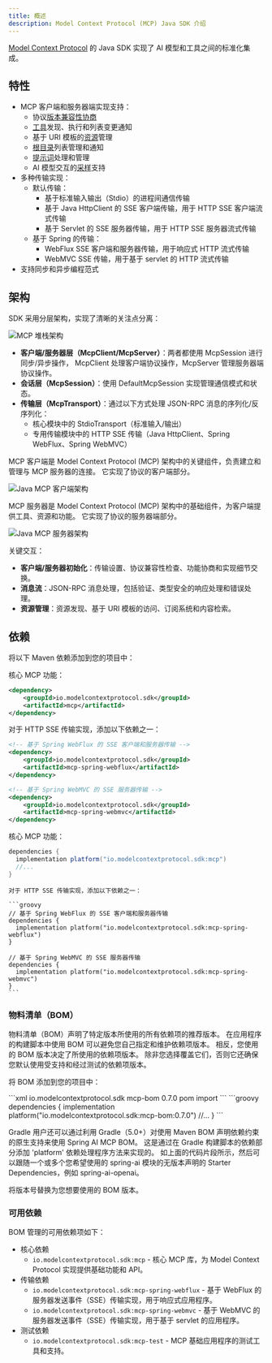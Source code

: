 ```yaml
---
title: 概述
description: Model Context Protocol (MCP) Java SDK 介绍
---
```


[Model Context Protocol](https://modelcontextprotocol.org/docs/concepts/architecture) 的 Java SDK
实现了 AI 模型和工具之间的标准化集成。

## 特性

- MCP 客户端和服务器端实现支持：
  - 协议[版本兼容性协商](https://spec.modelcontextprotocol.io/specification/2024-11-05/basic/lifecycle/#initialization)
  - [工具](https://spec.modelcontextprotocol.io/specification/2024-11-05/server/tools/)发现、执行和列表变更通知
  - 基于 URI 模板的[资源](https://spec.modelcontextprotocol.io/specification/2024-11-05/server/resources/)管理
  - [根目录](https://spec.modelcontextprotocol.io/specification/2024-11-05/client/roots/)列表管理和通知
  - [提示词](https://spec.modelcontextprotocol.io/specification/2024-11-05/server/prompts/)处理和管理
  - AI 模型交互的[采样](https://spec.modelcontextprotocol.io/specification/2024-11-05/client/sampling/)支持
- 多种传输实现：
  - 默认传输：
    - 基于标准输入输出（Stdio）的进程间通信传输
    - 基于 Java HttpClient 的 SSE 客户端传输，用于 HTTP SSE 客户端流式传输
    - 基于 Servlet 的 SSE 服务器传输，用于 HTTP SSE 服务器流式传输
  - 基于 Spring 的传输：
    - WebFlux SSE 客户端和服务器传输，用于响应式 HTTP 流式传输
    - WebMVC SSE 传输，用于基于 servlet 的 HTTP 流式传输
- 支持同步和异步编程范式

## 架构

SDK 采用分层架构，实现了清晰的关注点分离：

![MCP 堆栈架构](/images/java/mcp-stack.svg)

- **客户端/服务器层（McpClient/McpServer）**：两者都使用 McpSession 进行同步/异步操作，
McpClient 处理客户端协议操作，McpServer 管理服务器端协议操作。
- **会话层（McpSession）**：使用 DefaultMcpSession 实现管理通信模式和状态。
- **传输层（McpTransport）**：通过以下方式处理 JSON-RPC 消息的序列化/反序列化：
  - 核心模块中的 StdioTransport（标准输入/输出）
  - 专用传输模块中的 HTTP SSE 传输（Java HttpClient、Spring WebFlux、Spring WebMVC）


MCP 客户端是 Model Context Protocol (MCP) 架构中的关键组件，负责建立和管理与 MCP 服务器的连接。
它实现了协议的客户端部分。

![Java MCP 客户端架构](/images/java/java-mcp-client-architecture.jpg)

MCP 服务器是 Model Context Protocol (MCP) 架构中的基础组件，为客户端提供工具、资源和功能。
它实现了协议的服务器端部分。

![Java MCP 服务器架构](/images/java/java-mcp-server-architecture.jpg)

关键交互：

- **客户端/服务器初始化**：传输设置、协议兼容性检查、功能协商和实现细节交换。
- **消息流**：JSON-RPC 消息处理，包括验证、类型安全的响应处理和错误处理。
- **资源管理**：资源发现、基于 URI 模板的访问、订阅系统和内容检索。

## 依赖

将以下 Maven 依赖添加到您的项目中：

<Tabs>
  <Tab title="Maven">
核心 MCP 功能：

```xml
<dependency>
    <groupId>io.modelcontextprotocol.sdk</groupId>
    <artifactId>mcp</artifactId>
</dependency>
```

对于 HTTP SSE 传输实现，添加以下依赖之一：

```xml
<!-- 基于 Spring WebFlux 的 SSE 客户端和服务器传输 -->
<dependency>
    <groupId>io.modelcontextprotocol.sdk</groupId>
    <artifactId>mcp-spring-webflux</artifactId>
</dependency>

<!-- 基于 Spring WebMVC 的 SSE 服务器传输 -->
<dependency>
    <groupId>io.modelcontextprotocol.sdk</groupId>
    <artifactId>mcp-spring-webmvc</artifactId>
</dependency>
```
  </Tab>
    <Tab title="Gradle">
    核心 MCP 功能：

  ```groovy
  dependencies {
    implementation platform("io.modelcontextprotocol.sdk:mcp")
    //...
  }
  ```

    对于 HTTP SSE 传输实现，添加以下依赖之一：

    ```groovy
    // 基于 Spring WebFlux 的 SSE 客户端和服务器传输
    dependencies {
      implementation platform("io.modelcontextprotocol.sdk:mcp-spring-webflux")
    }

    // 基于 Spring WebMVC 的 SSE 服务器传输
    dependencies {
      implementation platform("io.modelcontextprotocol.sdk:mcp-spring-webmvc")
    }
    ```
  </Tab>
</Tabs>

### 物料清单（BOM）

物料清单（BOM）声明了特定版本所使用的所有依赖项的推荐版本。
在应用程序的构建脚本中使用 BOM 可以避免您自己指定和维护依赖项版本。
相反，您使用的 BOM 版本决定了所使用的依赖项版本。
除非您选择覆盖它们，否则它还确保您默认使用受支持和经过测试的依赖项版本。

将 BOM 添加到您的项目中：

<Tabs>
  <Tab title="Maven">
```xml
<dependencyManagement>
    <dependencies>
        <dependency>
            <groupId>io.modelcontextprotocol.sdk</groupId>
            <artifactId>mcp-bom</artifactId>
            <version>0.7.0</version>
            <type>pom</type>
            <scope>import</scope>
        </dependency>
    </dependencies>
</dependencyManagement>
```
  </Tab>

  <Tab title="Gradle">
```groovy
dependencies {
  implementation platform("io.modelcontextprotocol.sdk:mcp-bom:0.7.0")
  //...
}
```

Gradle 用户还可以通过利用 Gradle（5.0+）对使用 Maven BOM 声明依赖约束的原生支持来使用 Spring AI MCP BOM。
这是通过在 Gradle 构建脚本的依赖部分添加 'platform' 依赖处理程序方法来实现的。
如上面的代码片段所示，然后可以跟随一个或多个您希望使用的 spring-ai 模块的无版本声明的 Starter Dependencies，例如 spring-ai-openai。
  </Tab>
</Tabs>

将版本号替换为您想要使用的 BOM 版本。

### 可用依赖

BOM 管理的可用依赖项如下：

- 核心依赖
  - `io.modelcontextprotocol.sdk:mcp` - 核心 MCP 库，为 Model Context Protocol 实现提供基础功能和 API。
- 传输依赖
  - `io.modelcontextprotocol.sdk:mcp-spring-webflux` - 基于 WebFlux 的服务器发送事件（SSE）传输实现，用于响应式应用程序。
  - `io.modelcontextprotocol.sdk:mcp-spring-webmvc` - 基于 WebMVC 的服务器发送事件（SSE）传输实现，用于基于 servlet 的应用程序。
- 测试依赖
  - `io.modelcontextprotocol.sdk:mcp-test` - MCP 基础应用程序的测试工具和支持。

